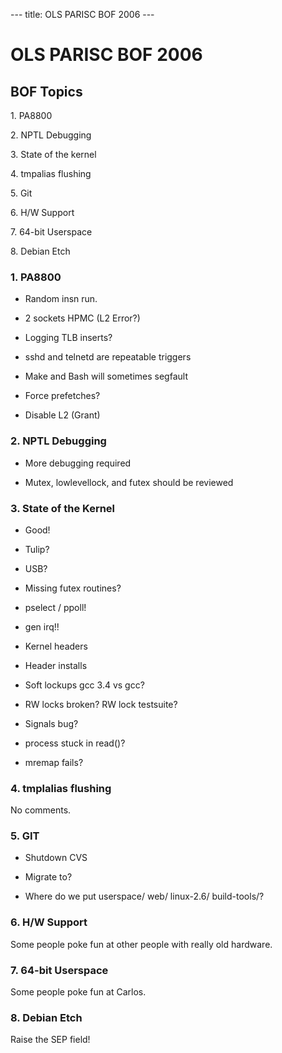 ---
title: OLS PARISC BOF 2006
---

= OLS PARISC BOF 2006 =

== BOF Topics ==

1. PA8800

2. NPTL Debugging

3. State of the kernel

4. tmpalias flushing

5. Git

6. H/W Support

7. 64-bit Userspace

8. Debian Etch

=== 1. PA8800 ===

* Random insn run.

* 2 sockets HPMC (L2 Error?)

* Logging TLB inserts?

* sshd and telnetd are repeatable triggers

* Make and Bash will sometimes segfault

* Force prefetches?

* Disable L2 (Grant)

=== 2. NPTL Debugging ===

* More debugging required

* Mutex, lowlevellock, and futex should be reviewed

=== 3. State of the Kernel ===

* Good!

* Tulip?

* USB?

* Missing futex routines?

* pselect / ppoll!

* gen irq!!

* Kernel headers

* Header installs

* Soft lockups gcc 3.4 vs gcc?

* RW locks broken? RW lock testsuite?

* Signals bug?

* process stuck in read()?

* mremap fails?

=== 4. tmplalias flushing ===

No comments.

=== 5. GIT ===

* Shutdown CVS

* Migrate to?

* Where do we put userspace/ web/ linux-2.6/ build-tools/?

=== 6. H/W Support ===

Some people poke fun at other people with really old hardware.

=== 7. 64-bit Userspace ===

Some people poke fun at Carlos.

=== 8. Debian Etch ===

Raise the SEP field!